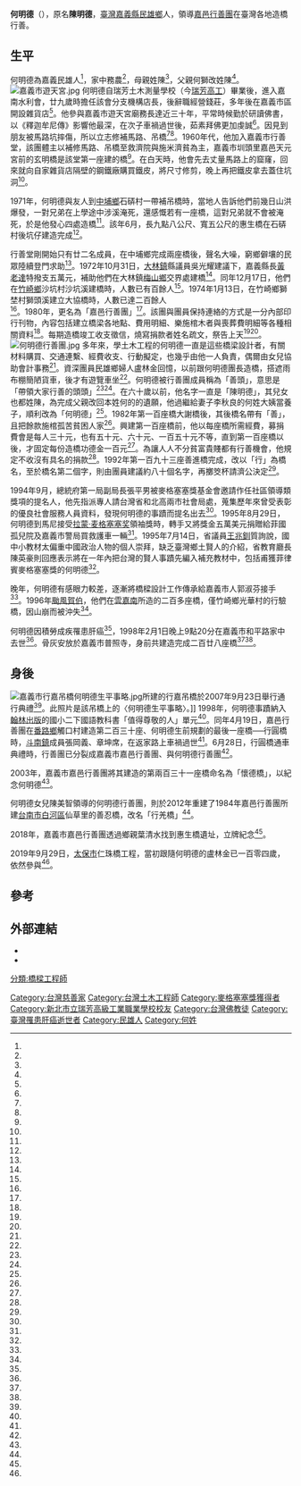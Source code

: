 {{Infobox Biography
| name = 何明德
| image name = 
| width = 200px
| now =
| period = 
| sex = 男 
| native place =
| date of birth = 
| spouse = 李秋良
| relatives =
| children  =
| date_of_birth  =1922年
| death_date = {{Death date and age|1998|2|1|1922}}
| place_of_birth = {{TWN-JPN}}[[臺南州|臺南州]][[嘉義郡|嘉義郡]][[民雄庄|民雄-{庄}-]]
| place_of_death = {{ROC|臺灣省}}[[嘉義市|嘉義市]][[東區_(嘉義市)|東區]]
| resting_place = {{TWN}}[[嘉義市|嘉義市]][[東區_(嘉義市)|東區]]普照寺
| nationality = {{JPN-EMP}}（1922－1945）<br>{{ROC}}（1945－1998）
| religion =[[佛教|佛教]] 
| educate = 
| work = 
}}
'''何明德'''（{{bd|1922年||1998年|2月1日|catIdx=H}}），原名'''陳明德'''，[[臺灣|臺灣]][[嘉義縣|嘉義縣]][[民雄鄉|民雄鄉]]人，領導[[嘉邑行善團|嘉邑行善團]]在臺灣各地造橋行善。

==生平==
何明德為嘉義民雄人<ref name="王俊忠"/>，家中務農<ref name="王天濱"/>，母親姓陳<ref name="魯永明2"/>，父親何獅改姓陳<ref name="呂素麗2"/>。
[[File:嘉義市遊天宮.jpg|thumb]]
何明德自瑞芳土木測量學校（今[[新北市立瑞芳高級工業職業學校|瑞芳高工]]）畢業後，進入嘉南水利會，廿九歲時擔任該會分支機構店長，後辭職經營錢莊，多年後在嘉義市區開設雜貨店<ref name="王天濱"/>。他參與嘉義市遊天宮廟務長達近三十年，平常時候勤於研讀佛書，以《釋迦牟尼傳》影響他最深，在次子車禍過世後，茹素拜佛更加虔誠<ref name="呂素麗2"/>。因見到朋友被馬路坑摔傷，所以立志修補馬路、吊橋<ref name="呂素麗1"/><ref name="葉長庚1"/>。1960年代，他加入嘉義市行善堂，該團體主以補修馬路、吊橋至救濟院與施米濟貧為主，嘉義市圳頭里嘉邑天元宮前的玄明橋是該堂第一座建的橋<ref name="丁偉杰、曾迺強、蔡清華"/>。在白天時，他會先去丈量馬路上的窟窿，回來就向自家雜貨店隔壁的鋼鐵廠購買鐵皮，將尺寸修剪，晚上再把鐵皮拿去蓋住坑洞<ref name="呂素麗1"/>。 

1971年，何明德與友人到[[中埔鄉|中埔鄉]]石硦村一帶補吊橋時，當地人告訴他們前幾日山洪爆發，一對兄弟在上學途中涉溪淹死，還感慨若有一座橋，這對兄弟就不會被淹死，於是他發心四處造橋<ref name="呂素麗1"/>。該年6月，長九點八公尺、寬五公尺的惠生橋在石硦村後坑仔建造完成<ref name="葉長庚1"/>。

行善堂剛開始只有廿二名成員，在中埔鄉完成兩座橋後，聲名大噪，窮鄉僻壤的民眾陸續登門求助<ref name="郭勝恩"/>。1972年10月31日，[[大林鎮_(台灣)|大林鎮]]縣議員吳光耀建議下，嘉義縣長[[黃老達|黃老達]]特撥支五萬元，補助他們在大林鎮[[梅山鄉_(台灣)|梅山鄉]]交界處建橋<ref name="1972-10-31"/>。同年12月17日，他們在[[竹崎鄉|竹崎鄉]]沙坑村沙坑溪建橋時，人數已有百餘人<ref name="1972-12-18"/>。1974年1月13日，在竹崎鄉獅埜村獅頭溪建立大協橋時，人數已達二百餘人<ref name="1974-01-14"/>。1980年，更名為「嘉邑行善團」<ref name="陳永順"/>。該團與團員保持連絡的方式是一分內部印行刊物，內容包括建立橋梁各地點、費用明細、樂施棺木者與喪葬費明細等各種相關資料<ref name="王天濱"/>。每期造橋竣工收支徵信，燒寫捐款者姓名疏文，祭告上天<ref name="魯永明2"/><ref name="葉長庚2"/>。
[[File:何明德行善團.jpg|thumb]]
多年來，學土木工程的何明德一直是這些橋梁設計者，有關材料購買、交通連繫、經費收支、行動擬定，也幾乎由他一人負責，偶爾由女兒協助會計事務<ref name="王天濱"/>。資深團員民雄鄉婦人盧林金回憶，以前跟何明德團長造橋，搭遮雨布棚簡陋貨車，後才有遊覽車坐<ref name="魯永明"/>。何明德被行善團成員稱為「善頭」，意思是「帶領大家行善的頭頭」<ref name="呂素麗1"/><ref name="周恆如"/>。在六十歲以前，他名字一直是「陳明德」，其兒女也都姓陳，為完成父親改回本姓何的的遺願，他過繼給妻子李秋良的何姓大姨當養子，順利改為「何明德」<ref name="呂素麗2"/>。1982年第一百座橋大謝橋後，其後橋名帶有「善」，且把餘款施棺孤苦貧困人家<ref name="葉長庚2"/>。興建第一百座橋前，他以每座橋所需經費，募捐費會是每人三十元，也有五十元、六十元、一百五十元不等，直到第一百座橋以後，才固定每份造橋功德金一百元<ref name="呂素麗2"/>。為讓人人不分貧富貴賤都有行善機會，他規定不收沒有具名的捐款<ref name="周恆如"/>。1992年第一百九十三座善進橋完成，改以「行」為橋名，至於橋名第二個字，則由團員建議約八十個名字，再擲筊杯請濟公決定<ref name="葉長庚2"/>。

1994年9月，總統府第一局副局長張平男被麥格塞塞獎基金會邀請作任社區領導類獎項的提名人，他先指派專人請台灣省和北高兩市社會局處，蒐集歷年來曾受表彰的優良社會服務人員資料，發現何明德的事蹟而提名出去<ref name="黃玉振"/>。1995年8月29日，何明德到馬尼接受[[拉蒙·麦格塞塞奖|拉蒙·麦格塞塞奖]]領袖獎時，轉手又將獎金五萬美元捐贈給菲國孤兒院及嘉義市警局買救護車一輛<ref name="周恆如"/>。1995年7月14日，省議員[[王兆釧|王兆釧]]質詢說，國中小教材太偏重中國政治人物的個人崇拜，缺乏臺灣鄉土賢人的介紹，省教育廳長陳英豪則回應表示將在一年內把台灣的賢人事蹟先編入補充教材中，包括甫獲菲律賓麥格塞塞獎的何明德<ref name="王伯仁"/>。

晚年，何明德有感眼力較差，逐漸將橋樑設計工作傳承給嘉義市人郭淑芬接手<ref name="呂素麗2"/>。1996年[[颱風賀伯|颱風賀伯]]，他們在[[雲嘉南|雲嘉南]]所造的二百多座橋，僅竹崎鄉光華村的行驗橋，因山崩而被沖失<ref name="呂素麗4"/>。

何明德因積勞成疾罹患肝癌<ref name="魯永明2"/>，1998年2月1日晚上9點20分在嘉義市和平路家中去世<ref name="陳建任"/>。骨灰安放於嘉義市普照寺，身前共建造完成二百廿八座橋<ref name="陳建任"/><ref name="呂素麗、鄒清朗"/>。

==身後==
[[File:嘉義市行嘉吊橋何明德生平事略.jpg|thumb]]所建的行嘉吊橋於2007年9月23日舉行通行典禮<ref name="廖素慧"/>。此照片是該吊橋上的〈何明德生平事略〉。]]
1998年，何明德事蹟納入[[翰林出版|翰林出版]]的國小二下國語教科書「值得尊敬的人」單元<ref name="葉志雲"/>。同年4月19日，嘉邑行善團在[[番路鄉|番路鄉]]觸口村建造第二百三十座、何明德生前規劃的最後一座橋──行圓橋時，[[斗南鎮|斗南鎮]]成員張岡義、章坤席，在返家路上車禍過世<ref name="呂素麗3"/>。6月28日，行圓橋通車典禮時，行善團已分裂成嘉義市嘉邑行善團、與何明德行善團<ref name="洪肇君"/>。

2003年，嘉義市嘉邑行善團將其建造的第兩百三十一座橋命名為「懷德橋」，以紀念何明德<ref name="江岱錦"/>。

何明德女兒陳美智領導的何明德行善團，則於2012年重建了1984年嘉邑行善團所建[[台南市|台南市]][[白河區|白河區]]仙草里的善忍橋，改名「行羌橋」<ref name="王涵平"/>。

2018年，嘉義市嘉邑行善團透過鄉親葉清水找到惠生橋遺址，立牌紀念<ref name="丁偉杰"/>。

2019年9月29日，[[太保市|太保市]]仁珠橋工程，當初跟隨何明德的盧林金已一百零四歲，依然參與<ref name="王善嬿"/>。

==參考==
{{Reflist|2|refs =
<ref name="黃玉振">{{Cite news|url=|title=總統府第一局副局長 從鄉土挖掘社區領導 張平男 麥獎提名人|author=[[黃玉振|黃玉振]]|language=zh-tw|newspaper=《聯合報》|date=1995-07-14|accessdate=}}</ref>

<ref name="1972-10-31">{{Cite news|url=|title=築橋默默行善 縣長撥款支援|author=|language=zh-tw|newspaper=《聯合報》|date=1972-10-31|accessdate=}}</ref>

<ref name="葉長庚1">{{Cite news|url=|title=嘉邑行善團 一群默默行善的人|author=葉長庚|language=zh-tw|newspaper=《聯合報》|date=1988-03-29|accessdate=}}</ref>

<ref name="葉長庚2">{{Cite news|url=|title=嘉邑行善團造橋愛心滿嘉南 最高原則:為善不欲人知 固定團員:八萬四千七百人|author=葉長庚|language=zh-tw|newspaper=《聯合報》|date=1995-07-14|accessdate=}}</ref>

<ref name="魯永明2">{{Cite news|url=https://udn.com/news/story/7326/4111467|title=嘉邑行善團喋血 老團員懷念創辦人不求名利風範|author=魯永明|language=zh-tw|newspaper=《聯合報》|date=2019-10-18|accessdate=2020-07-13|archive-date=2019-10-21|archive-url=https://web.archive.org/web/20191021080913/https://udn.com/news/story/7326/4111467|dead-url=no}}</ref>

<ref name="陳建任">{{Cite news|url=|title=何明德病逝 嘉邑行善團解散 生前造橋228座 家屬決全力完成興建中兩座橋 並籲各界不要再捐款|author=1998-02-03|language=zh-tw|newspaper=《民生報》|date=1998-02-03|accessdate=}}</ref>

<ref name="陳永順">{{Cite news|url=|title=嘉邑行善團 五福臨門|author=陳永順|language=zh-tw|newspaper=《聯合報》|date=2002-12-18|accessdate=}}</ref>

<ref name="廖素慧">{{Cite news|url=|title=行嘉吊橋完工 菅芒添景|author=廖素慧|language=zh-tw|newspaper=《中國時報》|date=2007-09-22|accessdate=}}</ref>

<ref name="魯永明">{{Cite news|url=|title=盧林金：嘉邑行善團之寶 造橋鋪路30多年 98歲照樣出勤|author=魯永明|language=zh-tw|newspaper=《聯合報》|date=2012-03-12|accessdate=}}</ref>

<ref name="江岱錦">{{Cite news|url=|title=《工商一周地方人地方事-菩提心善行系列》嘉邑行善團 造橋鋪路嘉邑行善團默默耕耘 曾茂森足跡遍及南台灣 搭築298座橋樑|author=江岱錦|language=zh-tw|newspaper=《工商時報》|date=2003-06-29|accessdate=}}</ref>

<ref name="郭勝恩">{{Cite news|url=|title=鄉情行善團 景氣再壞 星期天還是去造橋|author=郭勝恩|language=zh-tw|newspaper=《聯合報》|date=2001-06-18|accessdate=}}</ref>

<ref name="1972-12-18">{{Cite news|url=|title=「行善堂」信徒行善 節省拜拜糜費 興建沙坑大橋|author=|language=zh-tw|newspaper=《聯合報》|date=1972-12-18|accessdate=}}</ref>

<ref name="1974-01-14">{{Cite news|url=|title=行善堂修橋舖路 昨又在獅頭溪 建大協橋一座|author=|language=zh-tw|newspaper=《聯合報》|date=1974-01-14|accessdate=}}</ref>

<ref name="呂素麗、鄒清朗">{{Cite news|url=|title=嘉邑行善團團長何明德過世|author=呂素麗、鄒清朗|language=zh-tw|newspaper=《中國時報》|date=1998-02-03|accessdate=}}</ref>

<ref name="洪肇君">{{Cite news|url=|title=意見不合 嘉邑 何明德行善團各走各的路 老團長過世後歧見浮上檯面 昨天雙方各自散發啟事 表達理念|author=洪肇君|language=zh-tw|newspaper=《聯合報》|date=1998-06-29|accessdate=}}</ref>

<ref name="李泰泰">{{Cite news|url=|title=修橋舖路 捐石 揮汗 行善團 造福嘉義|author=李泰泰|language=zh-tw|newspaper=《民生報》|date=1988-03-06|accessdate=}}</ref>

<ref name="周恆如">{{Cite news|url=|title=何明德 台灣老好人|author=周恆如|language=zh-tw|newspaper=《聯合晚報》|date=1995-12-24|accessdate=}}</ref>

<ref name="王天濱">{{Cite news|url=|title=何明德 嘉邑行善團精神領袖 團員來自四面八方 全賴內部刊物連繫|author=王天濱|language=zh-tw|newspaper=《民生報》|date=1996-08-09|accessdate=}}</ref>

<ref name="呂素麗4">{{Cite news|url=|title=「嘉邑行善團」造的橋果然勇！造橋二百多座僅一座因賀伯颱風而受損|author=呂素麗|language=zh-tw|newspaper=《中國時報》|date=1996-08-07|accessdate=}}</ref>

<ref name="王伯仁">{{Cite news|url=|title=台灣鄉土賢人將編入補助教材|author=王伯仁|language=zh-tw|newspaper=《中國時報 》|date=1995-07-15|accessdate=}}</ref>

<ref name="呂素麗3">{{Cite news|url=|title=行善團斗南成員出車禍過世 嘉義市成員難過|author=呂素麗|language=zh-tw|newspaper=《中國時報》|date=1998-04-20|accessdate=}}</ref>

<ref name="呂素麗2">{{Cite news|url=|title=麥格塞塞獎義工何明德傳（六之四~六之六）|author=呂素麗|language=zh-tw|newspaper=《中國時報 》|date=1995-08-01~03|accessdate=}}</ref>

<ref name="呂素麗1">{{Cite news|url=|title=麥格塞塞獎義工何明德傳（六之二）|author=呂素麗|language=zh-tw|newspaper=《中國時報》|date=1995-07-29|accessdate=}}</ref>

<ref name="葉志雲">{{Cite news|url=|title=嘉邑行善團何明德造橋事蹟列入教科書|author=葉志雲|language=zh-tw|newspaper=《中國時報》|date=1998-02-14|accessdate=}}</ref>

<ref name="丁偉杰">{{Cite news|url=https://news.ltn.com.tw/news/life/paper/1177300|title=嘉邑造橋53載 水泥橋遺跡見證行善史|author=丁偉杰|language=zh-tw|newspaper=《自由時報》|date=2018-02-15|accessdate=2020-07-13|archive-date=2020-07-13|archive-url=https://web.archive.org/web/20200713125139/https://news.ltn.com.tw/news/life/paper/1177300|dead-url=no}}</ref>

<ref name="丁偉杰、曾迺強、蔡清華">{{Cite news|url=https://features.ltn.com.tw/spring/article/2020/paper/1060864|title=嘉市嘉邑行善團：黃塗德冒名魚目混珠|author=丁偉杰、曾迺強、蔡清華|language=zh-tw|newspaper=《自由時報》|date=2016-12-12|accessdate=2020-07-12|archive-date=2020-07-13|archive-url=https://web.archive.org/web/20200713064025/https://features.ltn.com.tw/spring/article/2020/paper/1060864|dead-url=no}}</ref>

<ref name="王善嬿">{{Cite news|url=https://news.ltn.com.tw/news/ChiayiCounty/paper/1322639|title=〈嘉縣〉104歲盧林金「超勇健」 助造橋不喊累|author=王善嬿|language=zh-tw|newspaper=《自由時報》|date=2019-10-05|accessdate=2020-07-13|archive-date=2020-07-13|archive-url=https://web.archive.org/web/20200713064017/https://news.ltn.com.tw/news/ChiayiCounty/paper/1322639|dead-url=no}}</ref>

<ref name="王俊忠">{{Cite news|url=https://news.ltn.com.tw/news/society/breakingnews/2434162|title=行善團長竟是狼！誆治病性侵2女學員 346年刑改判74年|author=王俊忠|language=zh-tw|newspaper=《自由時報》|date=2018-05-22|accessdate=2020-07-13|archive-date=2020-09-20|archive-url=https://web.archive.org/web/20200920174125/https://news.ltn.com.tw/news/society/breakingnews/2434162|dead-url=no}}</ref>

<ref name="王涵平">{{Cite news|url=https://news.ltn.com.tw/news/local/paper/603429|title=《兩代蓋善橋》何明德28年前建 女兒又重建|author=王涵平|language=zh-tw|newspaper=《自由時報》|date=2012-07-30|accessdate=2020-07-13|archive-date=2020-07-13|archive-url=https://web.archive.org/web/20200713141052/https://news.ltn.com.tw/news/local/paper/603429|dead-url=no}}</ref>

}}

==外部連結==
{{portal box|人物|台灣}}
*{{Official site|www.homingteh.idv.tw|何明德行善團官方網站}}
*{{Official site|chiayidogood.org|嘉義市嘉邑行善團官方網站}}

{{DEFAULTSORT:Ho, Ming Teh}}
[[Category:台灣慈善家|Category:台灣慈善家]]
[[Category:台灣土木工程師|Category:台灣土木工程師]]
[[分類:橋樑工程師|分類:橋樑工程師]]
[[Category:麥格塞塞獎獲得者|Category:麥格塞塞獎獲得者]]
[[Category:新北市立瑞芳高級工業職業學校校友|Category:新北市立瑞芳高級工業職業學校校友]]
[[Category:台灣佛教徒|Category:台灣佛教徒]]
[[Category:臺灣罹患肝癌逝世者|Category:臺灣罹患肝癌逝世者]]
[[Category:民雄人|Category:民雄人]]
[[Category:何姓|Category:何姓]]